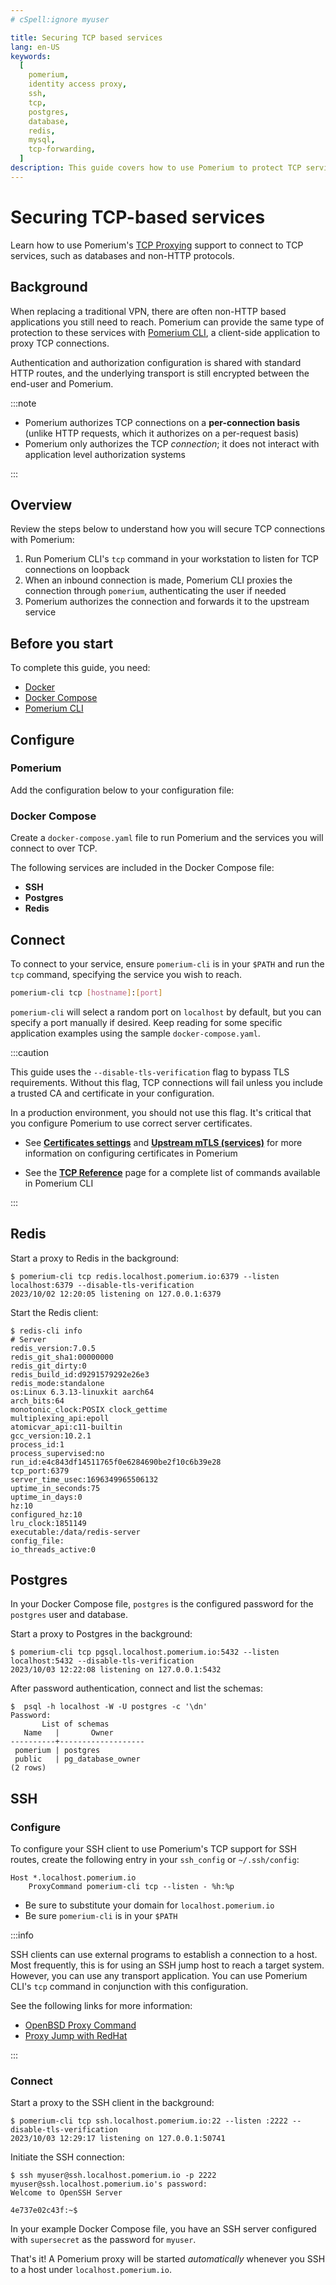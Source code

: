 ```yaml
---
# cSpell:ignore myuser

title: Securing TCP based services
lang: en-US
keywords:
  [
    pomerium,
    identity access proxy,
    ssh,
    tcp,
    postgres,
    database,
    redis,
    mysql,
    tcp-forwarding,
  ]
description: This guide covers how to use Pomerium to protect TCP services such as SSH, Postgres and Redis.
---
```



# Securing TCP-based services

Learn how to use Pomerium's [TCP Proxying](/docs/capabilities/tcp) support to connect to TCP services, such as databases and non-HTTP protocols.

## Background

When replacing a traditional VPN, there are often non-HTTP based applications you still need to reach. Pomerium can provide the same type of protection to these services with [Pomerium CLI](/docs/deploy/clients/pomerium-cli), a client-side application to proxy TCP connections.

Authentication and authorization configuration is shared with standard HTTP routes, and the underlying transport is still encrypted between the end-user and Pomerium.

:::note

- Pomerium authorizes TCP connections on a **per-connection basis** (unlike HTTP requests, which it authorizes on a per-request basis)
- Pomerium only authorizes the TCP _connection_; it does not interact with application level authorization systems

:::

## Overview

Review the steps below to understand how you will secure TCP connections with Pomerium:

1. Run Pomerium CLI's `tcp` command in your workstation to listen for TCP connections on loopback
1. When an inbound connection is made, Pomerium CLI proxies the connection through `pomerium`, authenticating the user if needed
1. Pomerium authorizes the connection and forwards it to the upstream service

## Before you start

To complete this guide, you need:

- [Docker](https://docs.docker.com/install/)
- [Docker Compose](https://docs.docker.com/compose/install/)
- [Pomerium CLI](/docs/deploy/clients/pomerium-cli)

## Configure

### Pomerium

Add the configuration below to your configuration file:

<PomeriumConfig />

### Docker Compose

Create a `docker-compose.yaml` file to run Pomerium and the services you will connect to over TCP.

The following services are included in the Docker Compose file:

- **SSH**
- **Postgres**
- **Redis**

<DockerCompose />

## Connect

To connect to your service, ensure `pomerium-cli` is in your `$PATH` and run the `tcp` command, specifying the service you wish to reach.

```bash
pomerium-cli tcp [hostname]:[port]
```

`pomerium-cli` will select a random port on `localhost` by default, but you can specify a port manually if desired. Keep reading for some specific application examples using the sample `docker-compose.yaml`.

:::caution

This guide uses the `--disable-tls-verification` flag to bypass TLS requirements. Without this flag, TCP connections will fail unless you include a trusted CA and certificate in your configuration.

In a production environment, you should not use this flag. It's critical that you configure Pomerium to use correct server certificates.

- See [**Certificates settings**](/docs/reference/certificates) and [**Upstream mTLS (services)**](/docs/capabilities/mtls-services) for more information on configuring certificates in Pomerium

- See the [**TCP Reference**](/docs/capabilities/tcp/reference) page for a complete list of commands available in Pomerium CLI

:::

## Redis

Start a proxy to Redis in the background:

```shell-session
$ pomerium-cli tcp redis.localhost.pomerium.io:6379 --listen localhost:6379 --disable-tls-verification
2023/10/02 12:20:05 listening on 127.0.0.1:6379
```

Start the Redis client:

```shell-session
$ redis-cli info
# Server
redis_version:7.0.5
redis_git_sha1:00000000
redis_git_dirty:0
redis_build_id:d9291579292e26e3
redis_mode:standalone
os:Linux 6.3.13-linuxkit aarch64
arch_bits:64
monotonic_clock:POSIX clock_gettime
multiplexing_api:epoll
atomicvar_api:c11-builtin
gcc_version:10.2.1
process_id:1
process_supervised:no
run_id:e4c843df14511765f0e6284690be2f10c6b39e28
tcp_port:6379
server_time_usec:1696349965506132
uptime_in_seconds:75
uptime_in_days:0
hz:10
configured_hz:10
lru_clock:1851149
executable:/data/redis-server
config_file:
io_threads_active:0
```

## Postgres

In your Docker Compose file, `postgres` is the configured password for the `postgres` user and database.

Start a proxy to Postgres in the background:

```shell-session
$ pomerium-cli tcp pgsql.localhost.pomerium.io:5432 --listen localhost:5432 --disable-tls-verification
2023/10/03 12:22:08 listening on 127.0.0.1:5432
```

After password authentication, connect and list the schemas:

```shell-session
$  psql -h localhost -W -U postgres -c '\dn'
Password:
       List of schemas
   Name   |       Owner
----------+-------------------
 pomerium | postgres
 public   | pg_database_owner
(2 rows)
```

## SSH

### Configure

To configure your SSH client to use Pomerium's TCP support for SSH routes, create the following entry in your `ssh_config` or `~/.ssh/config`:

```
Host *.localhost.pomerium.io
    ProxyCommand pomerium-cli tcp --listen - %h:%p
```

- Be sure to substitute your domain for `localhost.pomerium.io`
- Be sure `pomerium-cli` is in your `$PATH`

:::info

SSH clients can use external programs to establish a connection to a host. Most frequently, this is for using an SSH jump host to reach a target system. However, you can use any transport application. You can use Pomerium CLI's `tcp` command in conjunction with this configuration.

See the following links for more information:

- [OpenBSD Proxy Command](https://man.openbsd.org/ssh_config.5#ProxyCommand)
- [Proxy Jump with RedHat](https://www.redhat.com/sysadmin/ssh-proxy-bastion-proxyjump)

:::

### Connect

Start a proxy to the SSH client in the background:

```shell-session
$ pomerium-cli tcp ssh.localhost.pomerium.io:22 --listen :2222 --disable-tls-verification
2023/10/03 12:29:17 listening on 127.0.0.1:50741
```

Initiate the SSH connection:

```shell-session
$ ssh myuser@ssh.localhost.pomerium.io -p 2222
myuser@ssh.localhost.pomerium.io's password:
Welcome to OpenSSH Server

4e737e02c43f:~$
```

In your example Docker Compose file, you have an SSH server configured with `supersecret` as the password for `myuser`.

That's it! A Pomerium proxy will be started _automatically_ whenever you SSH to a host under `localhost.pomerium.io`.
